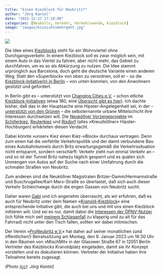 ```yaml
---
title: "Einen Kiezblock für Neubritz?"
author: "Jörg Kantel"
date: "2022-12-27 17:10:00"
categories: [Neukölln, Verkehr, Verkehrswende, Kiezblock]
image: "images/bisnichtsmehrgeht.jpg"
---
```


[![](images/bisnichtsmehrgeht-b.jpg)](https://www.flickr.com/photos/schockwellenreiter/18359036206/)

Die Idee eines [Kiezblocks](https://www.kiezblocks.de/) steht für ein Wohnviertel ohne Durchgangsverkehr. In einem Kiezblock soll es zwar möglich sein, mit einem Auto in das Viertel zu fahren, aber nicht mehr, das Gebiet zu durchfahren, um es so als Abkürzung zu nutzen. Die Idee stammt urprünglich aus Barcelona, doch geht die deutsche Variante einen anderen Weg: Statt den »Superblock« von oben zu verordnen, soll er -- so die [Kiezblock-Initative(n) in Berlin](https://www.agorakoeln.de/2022/04/kiezblocks-in-berlin-interview-mit-changing-cities/) -- von unten kommen, von den Anwohnern gestützt und gefordert.

In Berlin gibt es -- unterstützt von [Changing Cities e.V.](https://changing-cities.org/) -- schon etliche [Kiezblock-Initiativen](https://changing-cities.org/kampagnen/kiezblocks/) (etwa 180, eine [Übersicht gibt es hier](https://www.kiezblocks.de/kiezblocks/)). Ich dachte bisher, daß das in der Hauptsache eine Hipster-Angelegenheit sei, in der -- [unterstützt von den Grünen](https://www.gruene-neukoelln.de/kiezblocks) -- die selbsternannte urbane Mittelschicht ihre Interessen durchsetzen will. Die [Neuköllner Vorzeigeprojekte](https://susanna-kahlefeld.de/neukoelln/kiezblocks) im [Schillerkiez](https://schillersstrassen.de/), [Reuterkiez](https://www.kiezblocks.de/reuter/) und [Rixdorf](https://kiezblock-rixdorf.de/) (alles »Kreuzköllner« Hipster-Hochburgen) erhärteten diesen Verdacht.

Dabei könnte »unser« Kiez einen Kiez-»Block« durchaus vertragen. Denn zum einen hat die verfehlte Verkehrspolitik und der damit verbundene Bau eines Autobahntunnels durch Britz erwartungsgemäß die Verkehrssituation nicht entspannt, sondern verschärft: Verkehr zieht nun einmal Verkehr an -- und so ist der Tunnel Britz nahezu täglich gesperrt und es quälen sich Unmengen von Autos auf der Suche nach einer Umfahrung durch die schmalen Straßen von Neubritz.

Zum anderen sind die Neuköllner Magistralen Britzer-Damm/Hermannstraße und Buschrugallee/Karl-Marx-Straße so überlastet, daß sich auch dieser Verkehr Schleichwege durch die engen Gassen von Neubritz sucht.

Daher waren [Gabi](http://www.gabi-kantel.de/) und ich angenehm überrascht, als wir erfuhren, daß es auch für Neubritz unter dem Namen »[Kranold-Kiezblock](https://www.kiezblocks.de/kranold/)« eine entsprechende Initiative gibt, die auch bei uns und mit uns einen Kiezblock initiieren will. Und sei es nur, damit dabei die [Interessen der ÖPNV-Nutzer](https://www.lok-report.de/news/deutschland/aus-den-laendern/item/33907-berlin-kiezbloecke-gefaehrden-oepnv-versorgung.html) (ich fühle mich seit [meinem Schlaganfall](http://blog.schockwellenreiter.de/2021/11/2021111201.html) zu klapprig und zu alt für das Fahrrad) nicht unter den Tisch fallen, sollten wir dabei mitmischen.

Der Verein »[ProNeubritz e.V.](https://proneubritz.jimdofree.com/)« hat daher auf seiner monatlichen (und öffentlichen!) Beiratssitzung am Montag, den 9. Januar 2023 um 18:30 Uhr in den Räumen von »MischMit« in der Glasower Straße 67 in 12051 Berlin Vertreter des Kiezblocks Kranoldplatz eingeladen, damit sie ihr Konzept vorstellen und es diskutieren können. Vertreter der Initiative haben ihre Teilnahme bereits zugesagt.

*(Photo ([cc](http://creativecommons.org/licenses/by-nc-nd/2.0/)): Jörg Kantel)*